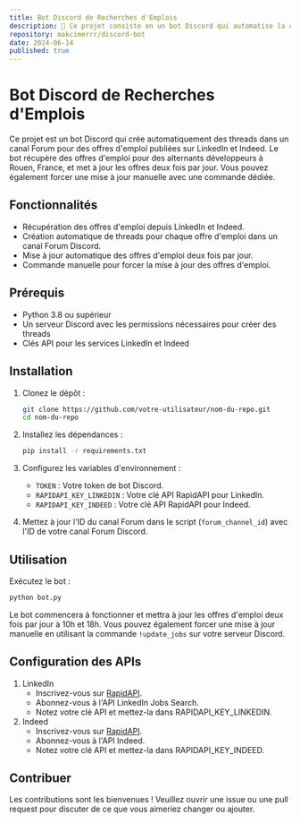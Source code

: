 ```yaml
---
title: Bot Discord de Recherches d'Emplois
description: 🤖 Ce projet consiste en un bot Discord qui automatise la création de threads pour les offres d'emploi publiées sur LinkedIn et Indeed. Le bot récupère les dernières offres pour des développeurs en alternance à Rouen, France, les affiche dans un canal dédié et met à jour les informations deux fois par jour. Il offre également une commande manuelle pour forcer la mise à jour des offres d'emploi.
repository: makcimerrr/discord-bot
date: 2024-06-14
published: true
---
```


# Bot Discord de Recherches d'Emplois

Ce projet est un bot Discord qui crée automatiquement des threads dans un canal Forum pour des offres d'emploi publiées sur LinkedIn et Indeed. Le bot récupère des offres d'emploi pour des alternants développeurs à Rouen, France, et met à jour les offres deux fois par jour. Vous pouvez également forcer une mise à jour manuelle avec une commande dédiée.

## Fonctionnalités

- Récupération des offres d'emploi depuis LinkedIn et Indeed.
- Création automatique de threads pour chaque offre d'emploi dans un canal Forum Discord.
- Mise à jour automatique des offres d'emploi deux fois par jour.
- Commande manuelle pour forcer la mise à jour des offres d'emploi.

## Prérequis

- Python 3.8 ou supérieur
- Un serveur Discord avec les permissions nécessaires pour créer des threads
- Clés API pour les services LinkedIn et Indeed

## Installation

1. Clonez le dépôt :
    ```sh
    git clone https://github.com/votre-utilisateur/nom-du-repo.git
    cd nom-du-repo
    ```

2. Installez les dépendances :
    ```sh
    pip install -r requirements.txt
    ```

3. Configurez les variables d'environnement :
    - `TOKEN` : Votre token de bot Discord.
    - `RAPIDAPI_KEY_LINKEDIN` : Votre clé API RapidAPI pour LinkedIn.
    - `RAPIDAPI_KEY_INDEED` : Votre clé API RapidAPI pour Indeed.

4. Mettez à jour l'ID du canal Forum dans le script (`forum_channel_id`) avec l'ID de votre canal Forum Discord.

## Utilisation

Exécutez le bot :
```sh
python bot.py
```
Le bot commencera à fonctionner et mettra à jour les offres d'emploi deux fois par jour à 10h et 18h. Vous pouvez également forcer une mise à jour manuelle en utilisant la commande `!update_jobs` sur votre serveur Discord.

## Configuration des APIs

1. LinkedIn
    - Inscrivez-vous sur [RapidAPI](https://rapidapi.com/hub).
    - Abonnez-vous à l'API LinkedIn Jobs Search.
    - Notez votre clé API et mettez-la dans RAPIDAPI_KEY_LINKEDIN.
2. Indeed
    - Inscrivez-vous sur [RapidAPI](https://rapidapi.com/hub).
    - Abonnez-vous à l'API Indeed.
    - Notez votre clé API et mettez-la dans RAPIDAPI_KEY_INDEED.

## Contribuer

Les contributions sont les bienvenues ! Veuillez ouvrir une issue ou une pull request pour discuter de ce que vous aimeriez changer ou ajouter.
